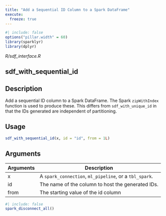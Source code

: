 ```yaml
---
title: "Add a Sequential ID Column to a Spark DataFrame"
execute:
  freeze: true
---
```


```r
#| include: false
options("pillar.width" = 60)
library(sparklyr) 
library(dplyr)
```

*R/sdf_interface.R*

## sdf_with_sequential_id

## Description
Add a sequential ID column to a Spark DataFrame. The Spark `zipWithIndex` function is used to produce these. This differs from `sdf_with_unique_id` in that the IDs generated are independent of partitioning. 


## Usage
```r
sdf_with_sequential_id(x, id = "id", from = 1L) 
```

## Arguments
|Arguments|Description|
|---|---|
| x | A `spark_connection`, `ml_pipeline`, or a `tbl_spark`. |
| id | The name of the column to host the generated IDs. |
| from | The starting value of the id column |








```r
#| include: false
spark_disconnect_all()
```
